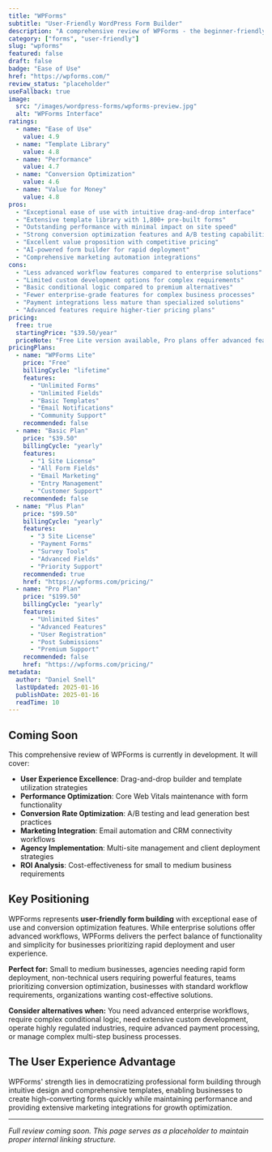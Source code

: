 ```yaml
---
title: "WPForms"
subtitle: "User-Friendly WordPress Form Builder"
description: "A comprehensive review of WPForms - the beginner-friendly WordPress form plugin offering drag-and-drop building, extensive templates, and conversion optimization for businesses prioritizing ease of use."
category: ["forms", "user-friendly"]
slug: "wpforms"
featured: false
draft: false
badge: "Ease of Use"
href: "https://wpforms.com/"
review_status: "placeholder"
useFallback: true
image:
  src: "/images/wordpress-forms/wpforms-preview.jpg"
  alt: "WPForms Interface"
ratings:
  - name: "Ease of Use"
    value: 4.9
  - name: "Template Library"
    value: 4.8
  - name: "Performance"
    value: 4.7
  - name: "Conversion Optimization"
    value: 4.6
  - name: "Value for Money"
    value: 4.8
pros:
  - "Exceptional ease of use with intuitive drag-and-drop interface"
  - "Extensive template library with 1,800+ pre-built forms"
  - "Outstanding performance with minimal impact on site speed"
  - "Strong conversion optimization features and A/B testing capabilities"
  - "Excellent value proposition with competitive pricing"
  - "AI-powered form builder for rapid deployment"
  - "Comprehensive marketing automation integrations"
cons:
  - "Less advanced workflow features compared to enterprise solutions"
  - "Limited custom development options for complex requirements"
  - "Basic conditional logic compared to premium alternatives"
  - "Fewer enterprise-grade features for complex business processes"
  - "Payment integrations less mature than specialized solutions"
  - "Advanced features require higher-tier pricing plans"
pricing:
  free: true
  startingPrice: "$39.50/year"
  priceNote: "Free Lite version available, Pro plans offer advanced features and integrations"
pricingPlans:
  - name: "WPForms Lite"
    price: "Free"
    billingCycle: "lifetime"
    features:
      - "Unlimited Forms"
      - "Unlimited Fields"
      - "Basic Templates"
      - "Email Notifications"
      - "Community Support"
    recommended: false
  - name: "Basic Plan"
    price: "$39.50"
    billingCycle: "yearly"
    features:
      - "1 Site License"
      - "All Form Fields"
      - "Email Marketing"
      - "Entry Management"
      - "Customer Support"
    recommended: false
  - name: "Plus Plan"
    price: "$99.50"
    billingCycle: "yearly"
    features:
      - "3 Site License"
      - "Payment Forms"
      - "Survey Tools"
      - "Advanced Fields"
      - "Priority Support"
    recommended: true
    href: "https://wpforms.com/pricing/"
  - name: "Pro Plan"
    price: "$199.50"
    billingCycle: "yearly"
    features:
      - "Unlimited Sites"
      - "Advanced Features"
      - "User Registration"
      - "Post Submissions"
      - "Premium Support"
    recommended: false
    href: "https://wpforms.com/pricing/"
metadata:
  author: "Daniel Snell"
  lastUpdated: 2025-01-16
  publishDate: 2025-01-16
  readTime: 10
---
```


## Coming Soon

This comprehensive review of WPForms is currently in development. It will cover:

- **User Experience Excellence**: Drag-and-drop builder and template utilization strategies
- **Performance Optimization**: Core Web Vitals maintenance with form functionality
- **Conversion Rate Optimization**: A/B testing and lead generation best practices
- **Marketing Integration**: Email automation and CRM connectivity workflows
- **Agency Implementation**: Multi-site management and client deployment strategies
- **ROI Analysis**: Cost-effectiveness for small to medium business requirements

## Key Positioning

WPForms represents **user-friendly form building** with exceptional ease of use and conversion optimization features. While enterprise solutions offer advanced workflows, WPForms delivers the perfect balance of functionality and simplicity for businesses prioritizing rapid deployment and user experience.

**Perfect for:** Small to medium businesses, agencies needing rapid form deployment, non-technical users requiring powerful features, teams prioritizing conversion optimization, businesses with standard workflow requirements, organizations wanting cost-effective solutions.

**Consider alternatives when:** You need advanced enterprise workflows, require complex conditional logic, need extensive custom development, operate highly regulated industries, require advanced payment processing, or manage complex multi-step business processes.

## The User Experience Advantage

WPForms' strength lies in democratizing professional form building through intuitive design and comprehensive templates, enabling businesses to create high-converting forms quickly while maintaining performance and providing extensive marketing integrations for growth optimization.

---

*Full review coming soon. This page serves as a placeholder to maintain proper internal linking structure.*